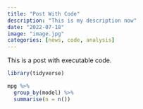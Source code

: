 ```yaml
---
title: "Post With Code"
description: "This is my description now"
date: "2022-07-18"
image: "image.jpg"
categories: [news, code, analysis]
---
```


This is a post with executable code.
```r
library(tidyverse)
```

```r
mpg %>% 
  group_by(model) %>% 
  summarise(n = n())
```


